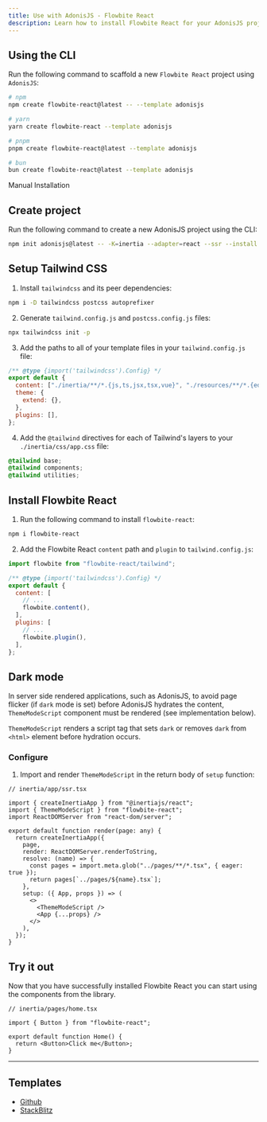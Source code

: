 ```yaml
---
title: Use with AdonisJS - Flowbite React
description: Learn how to install Flowbite React for your AdonisJS project and start developing modern full-stack web applications
---
```


## Using the CLI

Run the following command to scaffold a new `Flowbite React` project using `AdonisJS`:

```bash
# npm
npm create flowbite-react@latest -- --template adonisjs

# yarn
yarn create flowbite-react --template adonisjs

# pnpm
pnpm create flowbite-react@latest --template adonisjs

# bun
bun create flowbite-react@latest --template adonisjs
```

<TextDivider>Manual Installation</TextDivider>

## Create project

Run the following command to create a new AdonisJS project using the CLI:

```bash
npm init adonisjs@latest -- -K=inertia --adapter=react --ssr --install
```

## Setup Tailwind CSS

1. Install `tailwindcss` and its peer dependencies:

```bash
npm i -D tailwindcss postcss autoprefixer
```

2. Generate `tailwind.config.js` and `postcss.config.js` files:

```bash
npx tailwindcss init -p
```

3. Add the paths to all of your template files in your `tailwind.config.js` file:

```js {3}
/** @type {import('tailwindcss').Config} */
export default {
  content: ["./inertia/**/*.{js,ts,jsx,tsx,vue}", "./resources/**/*.{edge,js,ts,jsx,tsx,vue}"],
  theme: {
    extend: {},
  },
  plugins: [],
};
```

4. Add the `@tailwind` directives for each of Tailwind's layers to your `./inertia/css/app.css` file:

```css
@tailwind base;
@tailwind components;
@tailwind utilities;
```

## Install Flowbite React

1. Run the following command to install `flowbite-react`:

```bash
npm i flowbite-react
```

2. Add the Flowbite React `content` path and `plugin` to `tailwind.config.js`:

```js {1,7,11}
import flowbite from "flowbite-react/tailwind";

/** @type {import('tailwindcss').Config} */
export default {
  content: [
    // ...
    flowbite.content(),
  ],
  plugins: [
    // ...
    flowbite.plugin(),
  ],
};
```

## Dark mode

In server side rendered applications, such as AdonisJS, to avoid page flicker (if `dark` mode is set) before AdonisJS hydrates the content, `ThemeModeScript` component must be rendered (see implementation below).

`ThemeModeScript` renders a script tag that sets `dark` or removes `dark` from `<html>` element before hydration occurs.

### Configure

1. Import and render `ThemeModeScript` in the return body of `setup` function:

```tsx {4,15-20}
// inertia/app/ssr.tsx

import { createInertiaApp } from "@inertiajs/react";
import { ThemeModeScript } from "flowbite-react";
import ReactDOMServer from "react-dom/server";

export default function render(page: any) {
  return createInertiaApp({
    page,
    render: ReactDOMServer.renderToString,
    resolve: (name) => {
      const pages = import.meta.glob("../pages/**/*.tsx", { eager: true });
      return pages[`../pages/${name}.tsx`];
    },
    setup: ({ App, props }) => (
      <>
        <ThemeModeScript />
        <App {...props} />
      </>
    ),
  });
}
```

## Try it out

Now that you have successfully installed Flowbite React you can start using the components from the library.

```tsx
// inertia/pages/home.tsx

import { Button } from "flowbite-react";

export default function Home() {
  return <Button>Click me</Button>;
}
```

<hr />

## Templates

- [Github](https://github.com/themesberg/flowbite-react-template-adonisjs)
- [StackBlitz](https://stackblitz.com/edit/flowbite-react-template-adonisjs)
